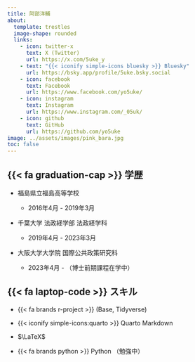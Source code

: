 ```yaml
---
title: 阿部洋輔
about:
  template: trestles
  image-shape: rounded
  links: 
    - icon: twitter-x
      text: X (Twitter)
      url: https://x.com/5uke_y
    - text: "{{< iconify simple-icons bluesky >}} Bluesky"
      url: https://bsky.app/profile/5uke.bsky.social
    - icon: facebook
      text: Facebook
      url: https://www.facebook.com/yo5uke/
    - icon: instagram
      text: Instagram
      url: https://www.instagram.com/_05uk/
    - icon: github
      text: GitHub
      url: https://github.com/yo5uke
image: ../assets/images/pink_bara.jpg
toc: false
---
```


## {{< fa graduation-cap >}} 学歴

- 福島県立福島高等学校

    - 2016年4月 - 2019年3月

- 千葉大学 法政経学部 法政経学科

    - 2019年4月 - 2023年3月

- 大阪大学大学院 国際公共政策研究科

    - 2023年4月 - （博士前期課程在学中）

## {{< fa laptop-code >}} スキル

- {{< fa brands r-project >}} (Base, Tidyverse)

- {{< iconify simple-icons:quarto >}} Quarto Markdown

- $\LaTeX$

- {{< fa brands python >}} Python （勉強中）

